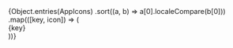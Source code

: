 
<Meta title="AxUx/Icons" />

<Title>
  <div className="ax-font--serif ax-font--inherit ax-icon ax-bg--invert ax-color--invert ax-margin--e">
    <span>I</span>
  </div>
  Icons
</Title>

<div className="ax-flex">
  {Object.entries(AppIcons)
    .sort((a, b) => a[0].localeCompare(b[0]))
    .map(([key, icon]) => (
      <div className="ax-align--center ax-margin--sm">
        <AxIcon key={key} icon={icon} size="lg" />
        <div>{key}</div>
      </div>
    ))}
</div>
